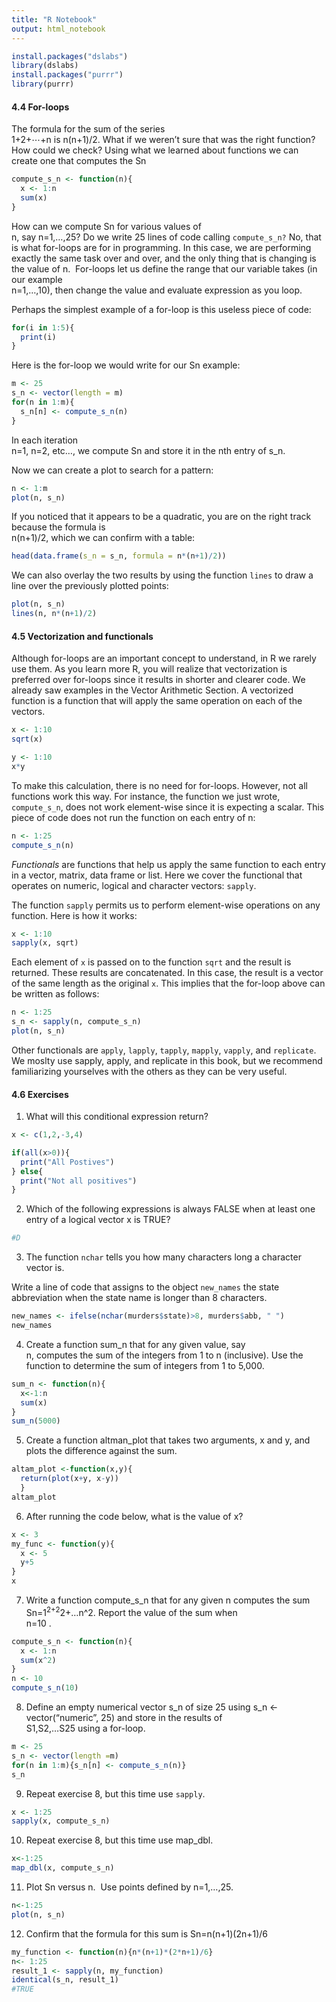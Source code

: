 ```yaml
---
title: "R Notebook"
output: html_notebook
---
```

```r
install.packages("dslabs")
library(dslabs)
install.packages("purrr")
library(purrr)
```




#### 4.4 For-loops

The formula for the sum of the series  
1+2+⋯+n is  n(n+1)/2. What if we weren’t sure that was the right function? How could we check? Using what we learned about functions we can create one that computes the  Sn
```r
compute_s_n <- function(n){
  x <- 1:n
  sum(x)
}
```

How can we compute  Sn for various values of  
n, say  n=1,…,25? 
Do we write 25 lines of code calling `compute_s_n?` No, that is what for-loops are for in programming. In this case, we are performing exactly the same task over and over, and the only thing that is changing is the value of  n. 
For-loops let us define the range that our variable takes (in our example  
n=1,…,10), then change the value and evaluate expression as you loop.

Perhaps the simplest example of a for-loop is this useless piece of code:
```r
for(i in 1:5){
  print(i)
}
```

Here is the for-loop we would write for our  Sn example:
```r
m <- 25
s_n <- vector(length = m)
for(n in 1:m){
  s_n[n] <- compute_s_n(n)
}
```

In each iteration  
n=1,  n=2, etc…, we compute  Sn and store it in the  nth entry of s_n.

Now we can create a plot to search for a pattern:
```r
n <- 1:m
plot(n, s_n)
```

If you noticed that it appears to be a quadratic, you are on the right track because the formula is  
n(n+1)/2, which we can confirm with a table:
```r
head(data.frame(s_n = s_n, formula = n*(n+1)/2))
```

We can also overlay the two results by using the function `lines` to draw a line over the previously plotted points:
```r
plot(n, s_n)
lines(n, n*(n+1)/2)
```



#### 4.5 Vectorization and functionals
Although for-loops are an important concept to understand, in R we rarely use them. As you learn more R, you will realize that vectorization is preferred over for-loops since it results in shorter and clearer code. We already saw examples in the Vector Arithmetic Section. A vectorized function is a function that will apply the same operation on each of the vectors.
```r
x <- 1:10
sqrt(x)

y <- 1:10
x*y
```

To make this calculation, there is no need for for-loops. However, not all functions work this way. For instance, the function we just wrote, `compute_s_n`, does not work element-wise since it is expecting a scalar. This piece of code does not run the function on each entry of n:
```r
n <- 1:25
compute_s_n(n)
```

_Functionals_ are functions that help us apply the same function to each entry in a vector, matrix, data frame or list. Here we cover the functional that operates on numeric, logical and character vectors: `sapply`.

The function `sapply` permits us to perform element-wise operations on any function. Here is how it works:
```r
x <- 1:10
sapply(x, sqrt)
```

Each element of `x` is passed on to the function `sqrt` and the result is returned. These results are concatenated. In this case, the result is a vector of the same length as the original `x`. This implies that the for-loop above can be written as follows:
```r
n <- 1:25
s_n <- sapply(n, compute_s_n)
plot(n, s_n)
```
Other functionals are `apply`, `lapply`, `tapply`, `mapply`, `vapply`, and `replicate`. We moslty use sapply, apply, and replicate in this book, but we recommend familiarizing yourselves with the others as they can be very useful.



#### 4.6 Exercises
1. What will this conditional expression return?
```r
x <- c(1,2,-3,4)

if(all(x>0)){
  print("All Postives")
} else{
  print("Not all positives")
}
```

2. Which of the following expressions is always FALSE when at least one entry of a logical vector x is TRUE?
```r
#D
```

3. The function `nchar` tells you how many characters long a character vector is.

Write a line of code that assigns to the object `new_names` the state abbreviation when the state name is longer than 8 characters.
```r
new_names <- ifelse(nchar(murders$state)>8, murders$abb, " ")
new_names
```

4. Create a function sum_n that for any given value, say  
n, computes the sum of the integers from 1 to n (inclusive). Use the function to determine the sum of integers from 1 to 5,000.
```r
sum_n <- function(n){
  x<-1:n
  sum(x)
}
sum_n(5000)
```
5. Create a function altman_plot that takes two arguments, x and y, and plots the difference against the sum.
```r
altam_plot <-function(x,y){
  return(plot(x+y, x-y))
  }
altam_plot
```
6. After running the code below, what is the value of x?
```r
x <- 3
my_func <- function(y){
  x <- 5
  y+5
}
x
```
7. Write a function compute_s_n that for any given  n computes the sum
Sn=1^2+2^2+…n^2. 
Report the value of the sum when  
n=10
.
```r
compute_s_n <- function(n){
  x <- 1:n 
  sum(x^2)
}
n <- 10
compute_s_n(10)
```
 8. Define an empty numerical vector s_n of size 25 using s_n <- vector("numeric", 25) and store in the results of  
S1,S2,…S25
using a for-loop.
```r
m <- 25
s_n <- vector(length =m)
for(n in 1:m){s_n[n] <- compute_s_n(n)}
s_n
```
9. Repeat exercise 8, but this time use `sapply`.
```r
x <- 1:25
sapply(x, compute_s_n)
```
10. Repeat exercise 8, but this time use map_dbl.
```r
x<-1:25
map_dbl(x, compute_s_n)
```
11. Plot  Sn versus  n. 
Use points defined by  n=1,…,25.
```r
n<-1:25
plot(n, s_n)
```
12. Confirm that the formula for this sum is  Sn=n(n+1)(2n+1)/6
```r
my_function <- function(n){n*(n+1)*(2*n+1)/6}
n<- 1:25
result_1 <- sapply(n, my_function)
identical(s_n, result_1)
#TRUE
```
